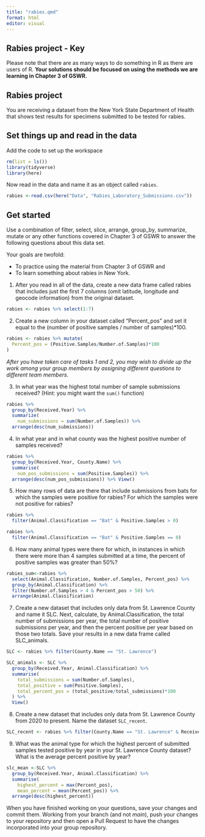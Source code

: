 ```yaml
---
title: "rabies.qmd"
format: html
editor: visual
---
```


## Rabies project - Key

Please note that there are as many ways to do something in R as there are users of R. **Your solutions should be focused on using the methods we are learning in Chapter 3 of GSWR.**

## Rabies project

You are receiving a dataset from the New York State Department of Health that shows test results for specimens submitted to be tested for rabies.

## Set things up and read in the data

Add the code to set up the workspace

```r
rm(list = ls())
library(tidyverse)
library(here)
```

Now read in the data and name it as an object called `rabies`.

```r
rabies <-read.csv(here("Data", "Rabies_Laboratory_Submissions.csv"))
```

## Get started

Use a combination of filter, select, slice, arrange, group_by, summarize, mutate or any other functions covered in Chapter 3 of GSWR to answer the following questions about this data set.

Your goals are twofold:

-   To practice using the material from Chapter 3 of GSWR and
-   To learn something about rabies in New York.

1.  After you read in all of the data, create a new data frame called rabies that includes just the first 7 columns (omit latitude, longitude and geocode information) from the original dataset.

```r
rabies <- rabies %>% select(1:7)
```

2.  Create a new column in your dataset called "Percent_pos" and set it equal to the (number of positive samples / number of samples)\*100.

```r
rabies <- rabies %>% mutate(
  Percent_pos = (Positive.Samples/Number.of.Samples)*100
)
```

*After you have taken care of tasks 1 and 2, you may wish to divide up the work among your group members by assigning different questions to different team members.*

3.  In what year was the highest total number of sample submissions received? (Hint: you might want the `sum()` function)

```r
rabies %>% 
  group_by(Received.Year) %>% 
  summarize(
    num_submissions = sum(Number.of.Samples)) %>% 
  arrange(desc(num_submissions))
```

4.  In what year and in what county was the highest positive number of samples received?

```r
rabies %>% 
  group_by(Received.Year, County.Name) %>% 
  summarise(
    num_pos_submissions = sum(Positive.Samples)) %>% 
  arrange(desc(num_pos_submissions)) %>% View()
```

5.  How many rows of data are there that include submissions from bats for which the samples were positive for rabies? For which the samples were not positive for rabies?

```r
rabies %>% 
  filter(Animal.Classification == "Bat" & Positive.Samples > 0)

rabies %>% 
  filter(Animal.Classification == "Bat" & Positive.Samples == 0)
```

6.  How many animal types were there for which, in instances in which there were more than 4 samples submitted at a time, the percent of positive samples was greater than 50%?

```r
rabies_sum<-rabies %>% 
  select(Animal.Classification, Number.of.Samples, Percent_pos) %>%
  group_by(Animal.Classification) %>%  
  filter(Number.of.Samples > 4 & Percent_pos > 50) %>% 
  arrange(Animal.Classification)

```

7.  Create a new dataset that includes only data from St. Lawrence County and name it SLC. Next, calculate, by Animal.Classification, the total number of submissions per year, the total number of positive submissions per year, and then the percent positive per year based on those two totals. Save your results in a new data frame called SLC_animals.

```r
SLC <- rabies %>% filter(County.Name == "St. Lawrence")

SLC_animals <- SLC %>% 
  group_by(Received.Year, Animal.Classification) %>% 
  summarise(
    total_submissions = sum(Number.of.Samples),
    total_positive = sum(Positive.Samples),
    total_percent_pos = (total_positive/total_submissions)*100
  ) %>% 
  View()
```

8.  Create a new dataset that includes only data from St. Lawrence County from 2020 to present. Name the dataset `SLC_recent`.

```r
SLC_recent <- rabies %>% filter(County.Name == "St. Lawrence" & Received.Year > 2019)
```

9.  What was the animal type for which the highest percent of submitted samples tested positive by year in your St. Lawrence County dataset? What is the average percent positive by year?

```r
slc_mean <-SLC %>% 
  group_by(Received.Year, Animal.Classification) %>% 
  summarise(
    highest_percent = max(Percent_pos),
    mean_percent = mean(Percent_pos)) %>% 
  arrange(desc(highest_percent))
```

When you have finished working on your questions, save your changes and commit them. Working from your branch (and not *main*), push your changes to your repository and then open a Pull Request to have the changes incorporated into your group repository.
